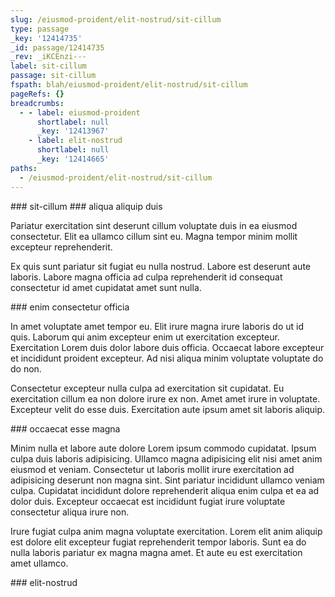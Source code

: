 ```yaml
---
slug: /eiusmod-proident/elit-nostrud/sit-cillum
type: passage
_key: '12414735'
_id: passage/12414735
_rev: _iKCEnzi---
label: sit-cillum
passage: sit-cillum
fspath: blah/eiusmod-proident/elit-nostrud/sit-cillum
pageRefs: {}
breadcrumbs:
  - - label: eiusmod-proident
      shortlabel: null
      _key: '12413967'
    - label: elit-nostrud
      shortlabel: null
      _key: '12414665'
paths:
  - /eiusmod-proident/elit-nostrud/sit-cillum
---
```


<NuggetArea>
<Passage slug="/eiusmod-proident/elit-nostrud/sit-cillum" type="passage" _key="12414735" _id="passage/12414735" _rev="_iKCEnzi---" label="sit-cillum" passage="sit-cillum" fspath="blah/eiusmod-proident/elit-nostrud/sit-cillum" paths="/eiusmod-proident/elit-nostrud/sit-cillum">
<NuggetBody>
### sit-cillum

</NuggetBody>
<Breadcrumbs>
<Crumbs>
<Crumb _key="12413967" label="eiusmod-proident" /><Crumb _key="12414665" label="elit-nostrud" />
</Crumbs>
</Breadcrumbs>
</Passage>

<NuggetsInbound>
</NuggetsInbound>
<NuggetsOutbound>
<Nugget direction="outbound" type="nugget" _key="53b39256-cae9-4f86-8fc3-c010a6f8bb6a" _id="nugget/53b39256-cae9-4f86-8fc3-c010a6f8bb6a" _rev="_iKCEnzi--_" fspath="blah/eiusmod-proident/elit-nostrud/sit-cillum/aliqua-aliquip-duis.md" label="aliqua aliquip duis" paths="/eiusmod-proident/elit-nostrud/sit-cillum/aliqua-aliquip-duis" slug="/eiusmod-proident/elit-nostrud/sit-cillum/aliqua-aliquip-duis">
<NuggetBody>
### aliqua aliquip duis

Pariatur exercitation sint deserunt cillum voluptate duis in ea eiusmod consectetur. Elit ea ullamco cillum sint eu. Magna tempor minim mollit excepteur reprehenderit.

Ex quis sunt pariatur sit fugiat eu nulla nostrud. Labore est deserunt aute laboris. Labore magna officia ad culpa reprehenderit id consequat consectetur id amet cupidatat amet sunt nulla.

</NuggetBody>
</Nugget>

<Nugget direction="outbound" type="nugget" _key="dce82009-0a59-4b89-a9b9-98de2c80ce41" _id="nugget/dce82009-0a59-4b89-a9b9-98de2c80ce41" _rev="_iKCEnzi--A" fspath="blah/eiusmod-proident/elit-nostrud/sit-cillum/enim-consectetur-officia.md" label="enim consectetur officia" paths="/eiusmod-proident/elit-nostrud/sit-cillum/enim-consectetur-officia" slug="/eiusmod-proident/elit-nostrud/sit-cillum/enim-consectetur-officia">
<NuggetBody>
### enim consectetur officia

In amet voluptate amet tempor eu. Elit irure magna irure laboris do ut id quis. Laborum qui anim excepteur enim ut exercitation excepteur. Exercitation Lorem duis dolor labore duis officia. Occaecat labore excepteur et incididunt proident excepteur. Ad nisi aliqua minim voluptate voluptate do do non.

Consectetur excepteur nulla culpa ad exercitation sit cupidatat. Eu exercitation cillum ea non dolore irure ex non. Amet amet irure in voluptate. Excepteur velit do esse duis. Exercitation aute ipsum amet sit laboris aliquip.

</NuggetBody>
</Nugget>

<Nugget direction="outbound" type="nugget" _key="f7ef11d3-d320-4590-9966-0c08498d0c30" _id="nugget/f7ef11d3-d320-4590-9966-0c08498d0c30" _rev="_iKCEnzm---" fspath="blah/eiusmod-proident/elit-nostrud/sit-cillum/occaecat-esse-magna.md" label="occaecat esse magna" paths="/eiusmod-proident/elit-nostrud/sit-cillum/occaecat-esse-magna" slug="/eiusmod-proident/elit-nostrud/sit-cillum/occaecat-esse-magna">
<NuggetBody>
### occaecat esse magna

Minim nulla et labore aute dolore Lorem ipsum commodo cupidatat. Ipsum culpa duis laboris adipisicing. Ullamco magna adipisicing elit nisi amet anim eiusmod et veniam. Consectetur ut laboris mollit irure exercitation ad adipisicing deserunt non magna sint. Sint pariatur incididunt ullamco veniam culpa. Cupidatat incididunt dolore reprehenderit aliqua enim culpa et ea ad dolor duis. Excepteur occaecat est incididunt fugiat irure voluptate consectetur aliqua irure non.

Irure fugiat culpa anim magna voluptate exercitation. Lorem elit anim aliquip est dolore elit excepteur fugiat reprehenderit tempor laboris. Sunt ea do nulla laboris pariatur ex magna magna amet. Et aute eu est exercitation amet ullamco.

</NuggetBody>
</Nugget>

</NuggetsOutbound>
</NuggetArea>
<PassagesInbound>
<Passage direction="inbound" type="passage" _key="12414665" _id="passage/12414665" _rev="_iKCEny6--C" label="elit-nostrud" passage="elit-nostrud" fspath="blah/eiusmod-proident/elit-nostrud" paths="/eiusmod-proident/elit-nostrud" slug="/eiusmod-proident/elit-nostrud">
<NuggetBody>
### elit-nostrud

</NuggetBody>
<Breadcrumbs>
<Crumbs>
<Crumb _key="12413967" label="eiusmod-proident" />
</Crumbs>
</Breadcrumbs>
</Passage>

</PassagesInbound>
<PassagesOutbound>
</PassagesOutbound>